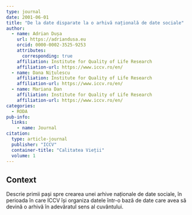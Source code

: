 ```yaml
---
type: journal
date: 2001-06-01
title: "De la date disparate la o arhivă națională de date sociale"
author:
  - name: Adrian Dușa
    url: https://adriandusa.eu
    orcid: 0000-0002-3525-9253
    attributes:
      corresponding: true
    affiliation: Institute for Quality of Life Research
    affiliation-url: https://www.iccv.ro/en/
  - name: Dana Nițulescu
    affiliation: Institute for Quality of Life Research
    affiliation-url: https://www.iccv.ro/en/
  - name: Mariana Dan
    affiliation: Institute for Quality of Life Research
    affiliation-url: https://www.iccv.ro/en/
categories:
  - RODA
pub-info:
  links:
    - name: Journal
citation:
  type: article-journal
  publisher: "ICCV"
  container-title: "Calitatea Vieții"
  volume: 1
---
```


## Context

Descrie primii pași spre crearea unei arhive naționale de date sociale, în perioada în care ICCV își organiza datele într-o bază de date care avea să devină o arhivă în adevăratul sens al cuvântului.
